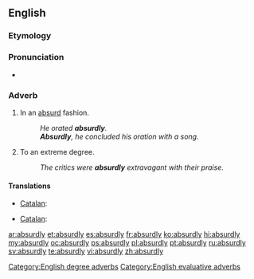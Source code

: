 ==English==

===Etymology===
{{suffix|absurd|ly}}

===Pronunciation===
* {{audio|en-us-absurdly.ogg|Audio (US)}}

===Adverb===
{{en-adv}}

# In an [[absurd]] fashion.
#: ''He orated '''absurdly'''.''
#: '''''Absurdly''', he concluded his oration with a song.''
# To an extreme degree.
#: ''The critics were '''absurdly''' extravagant with their praise.''

====Translations====
{{trans-top|in an absurd fashion}}
* [[Catalan]]: {{t|ca|absurdament}}
{{trans-mid}}
{{trans-bottom}}

{{trans-top|to an extreme degree}}
* [[Catalan]]: {{t|ca|absurdament}}
{{trans-mid}}
{{trans-bottom}}

[[Category:English degree adverbs]]
[[Category:English evaluative adverbs]]

[[ar:absurdly]]
[[et:absurdly]]
[[es:absurdly]]
[[fr:absurdly]]
[[ko:absurdly]]
[[hi:absurdly]]
[[my:absurdly]]
[[oc:absurdly]]
[[ps:absurdly]]
[[pl:absurdly]]
[[pt:absurdly]]
[[ru:absurdly]]
[[sv:absurdly]]
[[te:absurdly]]
[[vi:absurdly]]
[[zh:absurdly]]